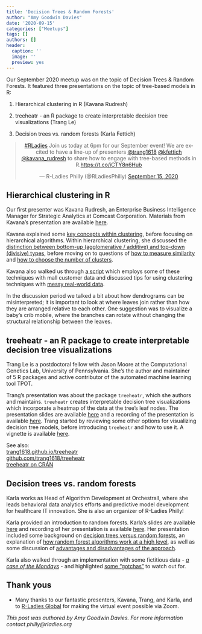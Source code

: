 ```yaml
---
title: 'Decision Trees & Random Forests'
author: "Amy Goodwin Davies"
date: '2020-09-15'
categories: ["Meetups"]
tags: []
authors: []
header:
  caption: ''
  image: ''
  preview: yes
---
```


Our September 2020 meetup was on the topic of Decision Trees & Random Forests. It featured three presentations on the topic of tree-based models in R:

1. Hierarchical clustering in R (Kavana Rudresh)

2. treeheatr - an R package to create interpretable decision tree visualizations (Trang Le)

3. Decision trees vs. random forests (Karla Fettich)

<center>
<blockquote class="twitter-tweet"><p lang="en" dir="ltr"><a href="https://twitter.com/hashtag/RLadies?src=hash&amp;ref_src=twsrc%5Etfw">#RLadies</a> Join us today at 6pm for our September event! We are excited to have a line-up of presenters <a href="https://twitter.com/trang1618?ref_src=twsrc%5Etfw">@trang1618</a> <a href="https://twitter.com/kfettich?ref_src=twsrc%5Etfw">@kfettich</a> <a href="https://twitter.com/kavana_rudresh?ref_src=twsrc%5Etfw">@kavana_rudresh</a> to share how to engage with tree-based methods in R.<a href="https://t.co/iCTY8n6Hub">https://t.co/iCTY8n6Hub</a></p>&mdash; R-Ladies Philly (@RLadiesPhilly) <a href="https://twitter.com/RLadiesPhilly/status/1305983436650352640?ref_src=twsrc%5Etfw">September 15, 2020</a></blockquote> <script async src="https://platform.twitter.com/widgets.js" charset="utf-8"></script>
</center>

## Hierarchical clustering in R

Our first presenter was Kavana Rudresh, an Enterprise Business Intelligence Manager for Strategic Analytics at Comcast Corporation. Materials from Kavana's presentation are available [here](https://github.com/kavana-r/RLadies_Hierarchical_Clustering).

Kavana explained some [key concepts within clustering](https://github.com/kavana-r/RLadies_Hierarchical_Clustering#what-is-clustering), before focusing on hierarchical algorithms. Within hierarchical clustering, she discussed the [distinction between bottom-up (agglomerative / additive) and top-down (divisive) types](https://github.com/kavana-r/RLadies_Hierarchical_Clustering#hierarchical-clustering), before moving on to questions of [how to measure similarity](https://github.com/kavana-r/RLadies_Hierarchical_Clustering#so-how-are-we-measuring-similarity) and [how to choose the number of clusters](https://github.com/kavana-r/RLadies_Hierarchical_Clustering#how-should-we-choose-the-number-of-clusters-in-hierarchical-clustering).

Kavana also walked us through [a script](https://github.com/kavana-r/RLadies_Hierarchical_Clustering/blob/master/clustering.R) which employs some of these techniques with mall customer data and discussed tips for using clustering techniques with [messy real-world data](https://github.com/kavana-r/RLadies_Hierarchical_Clustering#working-with-messy-real-world-data).

In the discussion period we talked a bit about how dendrograms can be misinterpreted; it is important to look at where leaves join rather than how they are arranged relative to each other. One suggestion was to visualize a baby's crib mobile, where the branches can rotate without changing the structural relationship between the leaves.

## treeheatr - an R package to create interpretable decision tree visualizations

Trang Le is a postdoctoral fellow with Jason Moore at the Computational Genetics Lab, University of Pennsylvania. She's the author and maintainer of 5 R packages and active contributor of the automated machine learning tool TPOT.

Trang's presentation was about the package `treeheatr`, which she authors and maintains. `treeheatr` creates interpretable decision tree visualizations which incorporate a heatmap of the data at the tree's leaf nodes. The presentation slides are available [here](https://slides.com/trang1618/treeheatr-rladies-philly) and a recording of the presentation is available [here](https://youtu.be/h5OXch2lXWo?t=54). Trang started by reviewing some other options for visualizing decision tree models, before introducing `treeheatr` and how to use it. A vignette is available [here](https://cran.r-project.org/web/packages/treeheatr/vignettes/explore.html).

See also:  
[trang1618.github.io/treeheatr](https://trang1618.github.io/treeheatr/)  
[github.com/trang1618/treeheatr](https://github.com/trang1618/treeheatr)  
[treeheatr on CRAN](https://cran.r-project.org/web/packages/treeheatr/index.html)  

## Decision trees vs. random forests

Karla works as Head of Algorithm Development at Orchestrall, where she leads behavioral data analytics efforts and predictive model development for healthcare IT innovation. She is also an organizer of R-Ladies Philly!

Karla provided an introduction to random forests. Karla's slides are available [here](https://kfettich.github.io/rladies_random_forests_workshop/) and recording of her presentation is available [here](https://youtu.be/h5OXch2lXWo?t=1148). Her presentation included some background on [decision trees versus random forests](https://kfettich.github.io/rladies_random_forests_workshop/#3), an explanation of [how random forest algorithms work at a high level](https://kfettich.github.io/rladies_random_forests_workshop/#4), as well as some discussion of [advantages and disadvantages of the approach](https://kfettich.github.io/rladies_random_forests_workshop/#5). 

Karla also walked through an implementation with some fictitious data - [*a case of the Mondays*](https://kfettich.github.io/rladies_random_forests_workshop/#7) - and highlighted [some "gotchas"](https://kfettich.github.io/rladies_random_forests_workshop/#20) to watch out for.

## Thank yous

* Many thanks to our fantastic presenters, Kavana, Trang, and Karla, and to [R-Ladies Global](https://rladies.org/) for making the virtual event possible via Zoom.

*This post was authored by Amy Goodwin Davies. For more information contact philly@rladies.org*